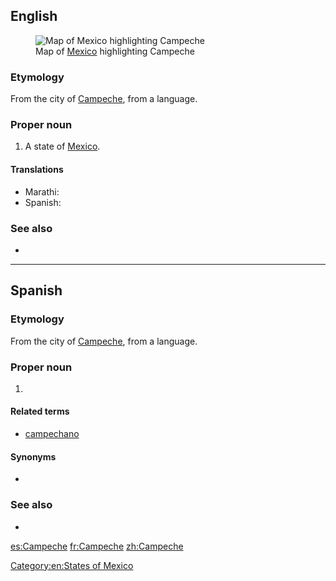 {{also|campêche}}
==English==
[[File:Mexico map, MX-CAM.svg|thumb|Map of [[Mexico]] highlighting Campeche]]

===Etymology===
From the city of [[w:Campeche, Campeche|Campeche]], from a {{etyl|myn|en}} language.

===Proper noun===
{{en-proper noun}}

# A state of [[Mexico]].

====Translations====
{{trans-top|state of Mexico}}
* Marathi: {{t|mr|काम्पेचे|n|tr=kāmpece|sc=Deva}}
* Spanish: {{t+|es|Campeche|m}}
{{trans-mid}}
{{trans-bottom}}

===See also===
* {{pedialite}}

[[Category:en:States of Mexico]]

----

==Spanish==

===Etymology===
From the city of [[w:Campeche, Campeche|Campeche]], from a {{etyl|myn|es}} language.

===Proper noun===
{{es-proper noun|m}}

# {{place|es|state|c/Mexico}}

====Related terms====
* [[campechano]]

====Synonyms====
* {{l|es|CM}} {{qualifier|abbreviation}}

===See also===
* {{pedialite|lang=es}}

[[es:Campeche]]
[[fr:Campeche]]
[[zh:Campeche]]